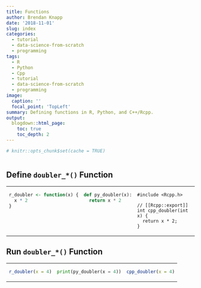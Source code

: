 ```yaml
---
title: Functions
author: Brendan Knapp
date: '2018-11-01'
slug: index
categories:
  - tutorial
  - data-science-from-scratch
  - programming
tags:
  - R
  - Python
  - Cpp
  - tutorial
  - data-science-from-scratch
  - programming
image:
  caption: ''
  focal_point: 'TopLeft'
summary: Defining functions in R, Python, and C++/Rcpp.
output:
  blogdown::html_page:
    toc: true
    toc_depth: 2
---
```


```r
# knitr::opts_chunk$set(cache = TRUE)
```



```Rcpp
```

## Define `doubler_*()` Function

<table style="font-size:14px" class="table table-bordered">
<tr>
<td valign="top">
      
```r
r_doubler <- function(x) {
  x * 2
}
```
      
</td>
<td valign="top">
    
```python
def py_doubler(x):
  return x * 2
```
    
</td>
</td>
<td valign="top">

```Rcpp
#include <Rcpp.h>

// [[Rcpp::export]]
int cpp_doubler(int x) {
  return x * 2;
}
```
  
</td>
</tr>
</table>


## Run `doubler_*()` Function

<table style="font-size:14px" class="table table-bordered">
<tr>
<td valign="top">
      
```r
r_doubler(x = 4)
```
      
</td>
<td valign="top">
    
```python
print(py_doubler(x = 4))
```
    
</td>
</td>
<td valign="top">

```r
cpp_doubler(x = 4)
```
  
</td>
</tr>
</table>


<!-- ```{Rcpp, eval=FALSE} -->
<!-- #include <Rcpp.h> -->

<!-- // [[Rcpp::export]] -->
<!-- int cpp_doubler(int x) { -->
<!--   return x * 2; -->
<!-- } -->
<!-- ``` -->

<!-- # Our Test Values -->

<!-- <table style="font-size:14px" class="table table-bordered"> -->
<!-- <tr> -->
<!-- <td valign="top"> -->

<!-- ```{r} -->
<!-- x_R <- c(1.5, 2, 3.25, 4.9, 5, -->
<!--          6.1, 7.39, 8, 9.9) -->

<!-- x_R -->
<!-- ``` -->

<!-- </td> -->
<!-- <td valign="top"> -->

<!-- ```{python} -->
<!-- x_PY = [1.5, 2, 3.25, 4.9, 5,  -->
<!--         6.1, 7.39, 8, 9.9] -->

<!-- print(x_PY) -->
<!-- ``` -->

<!-- </td> -->

<!-- </td> -->
<!-- <td valign="top"> -->


<!-- ```{Rcpp, eval=TRUE} -->
<!-- // [[Rcpp::plugins("cpp11")]] -->
<!-- #include <Rcpp.h> -->
<!-- #include <vector> -->

<!-- // [[Rcpp::export]] -->
<!-- void x_cpp() { -->
<!--   std::vector<float> x { -->
<!--     1.5, 2, 3.25, 4.9, 5, -->
<!--     6.1, 7.39, 8, 9.9 -->
<!--     }; -->

<!--   for (auto i: x) { -->
<!--     Rcpp::Rcout << i << " "; -->
<!--   } -->
<!--   Rcpp::Rcout << std::endl; -->
<!-- } -->
<!-- ``` -->

<!-- ```{r} -->
<!-- x_cpp() -->
<!-- ``` -->

<!-- </td> -->
<!-- </tr> -->
<!-- </table> -->





